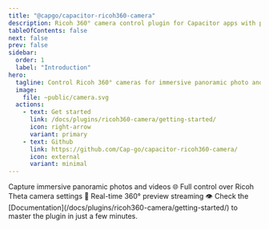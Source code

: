 ```yaml
---
title: "@capgo/capacitor-ricoh360-camera"
description: Ricoh 360° camera control plugin for Capacitor apps with panoramic photo and video capture capabilities.
tableOfContents: false
next: false
prev: false
sidebar:
  order: 1
  label: "Introduction"
hero:
  tagline: Control Ricoh 360° cameras for immersive panoramic photo and video capture with full device integration.
  image:
    file: ~public/camera.svg
  actions:
    - text: Get started
      link: /docs/plugins/ricoh360-camera/getting-started/
      icon: right-arrow
      variant: primary
    - text: Github
      link: https://github.com/Cap-go/capacitor-ricoh360-camera/
      icon: external
      variant: minimal
---
```



<CardGrid stagger>
  <Card title="360° capture" icon="rocket">
    Capture immersive panoramic photos and videos 🌐
  </Card>
  <Card title="Device control" icon="setting">
    Full control over Ricoh Theta camera settings 📸
  </Card>
  <Card title="Live preview" icon="magnifier">
    Real-time 360° preview streaming 👁️
  </Card>
  <Card title="Comprehensive Documentation" icon="open-book">
    Check the [Documentation](/docs/plugins/ricoh360-camera/getting-started/) to master the plugin in just a few minutes.
  </Card>
</CardGrid>